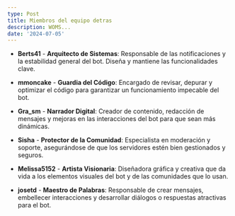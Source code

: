 ```yaml
---
type: Post
title: Miembros del equipo detras
description: WOMS...
date: '2024-07-05'
---
```

*   **Berts41** - **Arquitecto de Sistemas**: Responsable de las notificaciones y la estabilidad general del bot. Diseña y mantiene las funcionalidades clave.


*   **mmoncake** - **Guardia del Código**: Encargado de revisar, depurar y optimizar el código para garantizar un funcionamiento impecable del bot. 


*   **Gra\_sm** - **Narrador Digital**: Creador de contenido, redacción de mensajes y mejoras en las interacciones del bot para que sean más dinámicas.


*   **Sisha** - **Protector de la Comunidad**: Especialista en moderación y soporte, asegurándose de que los servidores estén bien gestionados y seguros.


*   **Melissa5152** - **Artista Visionaria**: Diseñadora gráfica y creativa que da vida a los elementos visuales del bot y de las comunidades que lo usan.


*   **josetd** - **Maestro de Palabras**: Responsable de crear mensajes, embellecer interacciones y desarrollar diálogos o respuestas atractivas para el bot.
